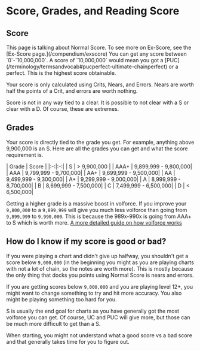 
# Score, Grades, and Reading Score

## Score
<Callout>
This page is talking about Normal Score. To see more on Ex-Score, see the [Ex-Score page.](/compendium/exscore)
</Callout>
You can get any score between `0`-`10,000,000`. A score of `10,000,000` would mean you got a [PUC](/terminology/termsandvocab#pucperfect-ultimate-chainperfect) or a perfect. This is the highest score obtainable.

Your score is only calculated using Crits, Nears, and Errors. Nears are worth half the points of a Crit, and errors are worth nothing.

Score is not in any way tied to a clear. It is possible to not clear with a S or clear with a D. Of course, these are extremes. 

## Grades
Your score is directly tied to the grade you get. For example, anything above 9,900,000 is an S. Here are all the grades you can get and what the score requirement is.
<br/>
<div className="flex items-center justify-center">
 | Grade | Score |
 |:-:|:-:| 
 | S | > 9,900,000 |
 | AAA+ | 9,899,999 - 9,800,000| 
 | AAA | 9,799,999 - 9,700,000|
 | AA+ | 9,699,999 - 9,500,000|
 | AA | 9,499,999 - 9,300,000|
 | A+ | 9,299,999 - 9,000,000|
 | A | 8,999,999 - 8,700,000|
 | B | 8,699,999 - 7,500,000|
 | C | 7,499,999 - 6,500,000|
 | D | < 6,500,000| 
</div>

Getting a higher grade is a massive boost in volforce. If you improve your
`9,800,000` to a `9,899,999` will give you much less volforce than going from
`9,899,999` to `9,990,000`. This is because the 989x-990x is going from AAA+ to
S which is worth more. [A more detailed guide on how volforce works](/compendium/volforce#volforce)

## How do I know if my score is good or bad?

If you were playing a chart and didn't give up halfway, you shouldn't get
a score below `9,000,000` (in the beginning you might as you are playing charts
with not a lot of chain, so the notes are worth more). This is mostly because
the only thing that docks you points using Normal Score is nears and errors.

If you are getting scores below `9,000,000` and you are playing level 12+, you
might want to change something to try and hit more accuracy. You also might be
playing something too hard for you.

S is usually the end goal for charts as you have generally got the most volforce
you can get. Of course, UC and PUC will give more, but those can be much
more difficult to get than a S.

When starting, you might not understand what a good score vs a bad score
and that generally takes time for you to figure out. 

